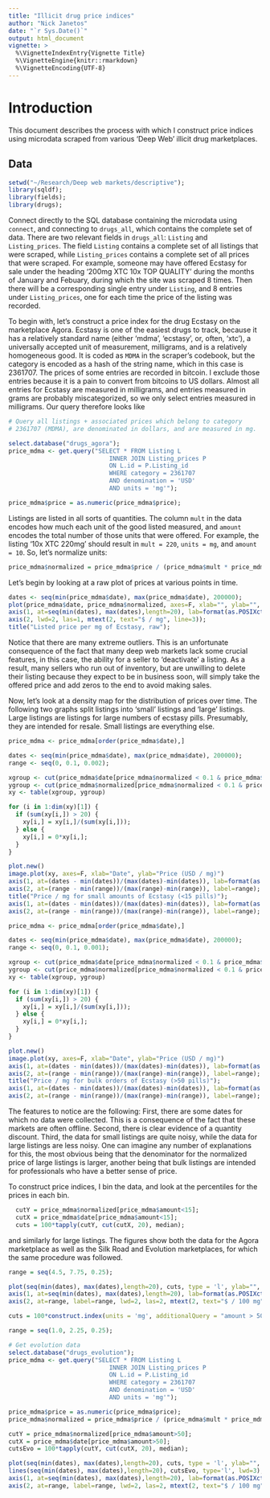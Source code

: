 ```yaml
---
title: "Illicit drug price indices"
author: "Nick Janetos"
date: "`r Sys.Date()`"
output: html_document
vignette: >
  %\VignetteIndexEntry{Vignette Title}
  %\VignetteEngine{knitr::rmarkdown}
  %\VignetteEncoding{UTF-8}
---
```


# Introduction

This document describes the process with which I construct price indices using microdata scraped from various 'Deep Web' illicit drug marketplaces. 

## Data

```r
setwd("~/Research/Deep web markets/descriptive");
library(sqldf);
library(fields);
library(drugs);
```

Connect directly to the SQL database containing the microdata using `connect`, and connecting to `drugs_all`, which contains the complete set of data. There are two relevant fields in `drugs_all`: `Listing` and `Listing_prices`. The field `Listing` contains a complete set of all listings that were scraped, while `Listing_prices` contains a complete set of all prices that were scraped. For example, someone may have offered Ecstasy for sale under the heading '200mg XTC 10x TOP QUALITY' during the months of January and Febuary, during which the site was scraped 8 times. Then there will be a corresponding single entry under `Listing`, and 8 entries under `Listing_prices`, one for each time the price of the listing was recorded.

To begin with, let's construct a price index for the drug Ecstasy on the marketplace Agora. Ecstasy is one of the easiest drugs to track, because it has a relatively standard name (either 'mdma', 'ecstasy', or, often, 'xtc'), a universally accepted unit of measurement, milligrams, and is a relatively homogeneous good. It is coded as `MDMA` in the scraper's codebook, but the category is encoded as a hash of the string name, which in this case is 2361707. The prices of some entries are recorded in bitcoin. I exclude those entries because it is a pain to convert from bitcoins to US dollars. Almost all entries for Ecstasy are measured in milligrams, and entries measured in grams are probably miscategorized, so we only select entries measured in milligrams. Our query therefore looks like

```r
# Query all listings + associated prices which belong to category 
# 2361707 (MDMA), are denominated in dollars, and are measured in mg.

select.database("drugs_agora");
price_mdma <- get.query("SELECT * FROM Listing L
                            INNER JOIN Listing_prices P
                            ON L.id = P.Listing_id
                            WHERE category = 2361707
                            AND denomination = 'USD'
                            AND units = 'mg'");

price_mdma$price = as.numeric(price_mdma$price);
```

Listings are listed in all sorts of quantities. The column `mult` in the data encodes how much each unit of the good listed measured, and `amount` encodes the total number of those units that were offered. For example, the listing '10x XTC 220mg' should result in `mult = 220`, `units = mg`, and `amount = 10`. So, let's normalize units:

```r
price_mdma$normalized = price_mdma$price / (price_mdma$mult * price_mdma$amount);
```

Let's begin by looking at a raw plot of prices at various points in time.

```r
dates <- seq(min(price_mdma$date), max(price_mdma$date), 200000);
plot(price_mdma$date, price_mdma$normalized, axes=F, xlab="", ylab="", type='p', pch=4);
axis(1, at=seq(min(dates), max(dates),length=20), lab=format(as.POSIXct(seq(min(dates), max(dates),length=20), origin="1970-01-01"), "%m-%d"), lwd=2, mtext(1, text="Date", line=2.5))
axis(2, lwd=2, las=1, mtext(2, text="$ / mg", line=3));
title("Listed price per mg of Ecstasy, raw");
```

Notice that there are many extreme outliers. This is an unfortunate consequence of the fact that many deep web markets lack some crucial features, in this case, the ability for a seller to 'deactivate' a listing. As a result, many sellers who run out of inventory, but are unwilling to delete their listing because they expect to be in business soon, will simply take the offered price and add zeros to the end to avoid making sales.

Now, let's look at a density map for the distribution of prices over time. The following two graphs split listings into 'small' listings and 'large' listings. Large listings are listings for large numbers of ecstasy pills. Presumably, they are intended for resale. Small listings are everything else. 

```r
price_mdma <- price_mdma[order(price_mdma$date),]

dates <- seq(min(price_mdma$date), max(price_mdma$date), 200000);
range <- seq(0, 0.1, 0.002);

xgroup <- cut(price_mdma$date[price_mdma$normalized < 0.1 & price_mdma$amount<15],       dates, include.lowest=TRUE)
ygroup <- cut(price_mdma$normalized[price_mdma$normalized < 0.1 & price_mdma$amount<15], range, include.lowest=TRUE)
xy <- table(xgroup, ygroup)

for (i in 1:dim(xy)[1]) {
  if (sum(xy[i,]) > 20) {
    xy[i,] = xy[i,]/(sum(xy[i,]));
  } else {
    xy[i,] = 0*xy[i,];
  }
}

plot.new()
image.plot(xy, axes=F, xlab="Date", ylab="Price (USD / mg)")
axis(1, at=(dates - min(dates))/(max(dates)-min(dates)), lab=format(as.POSIXct(dates, origin="1970-01-01"), "%m-%d"))
axis(2, at=(range - min(range))/(max(range)-min(range)), label=range);
title("Price / mg for small amounts of Ecstasy (<15 pills)");
axis(1, at=(dates - min(dates))/(max(dates)-min(dates)), lab=format(as.POSIXct(dates, origin="1970-01-01"), "%m-%d"))
axis(2, at=(range - min(range))/(max(range)-min(range)), label=range);
```

```r
price_mdma <- price_mdma[order(price_mdma$date),]

dates <- seq(min(price_mdma$date), max(price_mdma$date), 200000);
range <- seq(0, 0.1, 0.001);

xgroup <- cut(price_mdma$date[price_mdma$normalized < 0.1 & price_mdma$amount>50],       dates, include.lowest=TRUE)
ygroup <- cut(price_mdma$normalized[price_mdma$normalized < 0.1 & price_mdma$amount>50], range, include.lowest=TRUE)
xy <- table(xgroup, ygroup)

for (i in 1:dim(xy)[1]) {
  if (sum(xy[i,]) > 20) {
    xy[i,] = xy[i,]/(sum(xy[i,]));
  } else {
    xy[i,] = 0*xy[i,];
  }
}

plot.new()
image.plot(xy, axes=F, xlab="Date", ylab="Price (USD / mg)")
axis(1, at=(dates - min(dates))/(max(dates)-min(dates)), lab=format(as.POSIXct(dates, origin="1970-01-01"), "%m-%d"))
axis(2, at=(range - min(range))/(max(range)-min(range)), label=range);
title("Price / mg for bulk orders of Ecstasy (>50 pills)");
axis(1, at=(dates - min(dates))/(max(dates)-min(dates)), lab=format(as.POSIXct(dates, origin="1970-01-01"), "%m-%d"))
axis(2, at=(range - min(range))/(max(range)-min(range)), label=range);
```

The features to notice are the following: First, there are some dates for which no data were collected. This is a consequence of the fact that these markets are often offline. Second, there is clear evidence of a quantity discount. Third, the data for small listings are quite noisy, while the data for large listings are less noisy. One can imagine any number of explanations for this, the most obvious being that the denominator for the normalized price of large listings is larger, another being that bulk listings are intended for professionals who have a better sense of price. 

To construct price indices, I bin the data, and look at the percentiles for the prices in each bin.

```r
  cutY = price_mdma$normalized[price_mdma$amount<15];
  cutX = price_mdma$date[price_mdma$amount<15];
  cuts = 100*tapply(cutY, cut(cutX, 20), median);
```

and similarly for large listings. The figures show both the data for the Agora marketplace as well as the Silk Road and Evolution marketplaces, for which the same procedure was followed.

```r
range = seq(4.5, 7.75, 0.25);

plot(seq(min(dates), max(dates),length=20), cuts, type = 'l', ylab="", xlab = "", lwd=3, axes = F, ylim = c(4.5, 7.75), main="Median price of ecstasy, small listings", col="blue");
axis(1, at=seq(min(dates), max(dates),length=20), lab=format(as.POSIXct(seq(min(dates), max(dates),length=20), origin="1970-01-01"), "%m-%d"), lwd=2, mtext(1, text="Date", line=2.5))
axis(2, at=range, label=range, lwd=2, las=2, mtext(2, text="$ / 100 mg", line=3));
```

```r
cuts = 100*construct.index(units = 'mg', additionalQuery = "amount > 50");

range = seq(1.0, 2.25, 0.25);

# Get evolution data
select.database("drugs_evolution");
price_mdma <- get.query("SELECT * FROM Listing L
                            INNER JOIN Listing_prices P
                            ON L.id = P.Listing_id
                            WHERE category = 2361707
                            AND denomination = 'USD'
                            AND units = 'mg'");

price_mdma$price = as.numeric(price_mdma$price);
price_mdma$normalized = price_mdma$price / (price_mdma$mult * price_mdma$amount);

cutY = price_mdma$normalized[price_mdma$amount>50];
cutX = price_mdma$date[price_mdma$amount>50];
cutsEvo = 100*tapply(cutY, cut(cutX, 20), median);

plot(seq(min(dates), max(dates),length=20), cuts, type = 'l', ylab="", xlab = "", lwd=3, axes = F, ylim = c(1.0, 2.25), main="Median price of ecstasy, large listings", col="blue");
lines(seq(min(dates), max(dates),length=20), cutsEvo, type='l', lwd=3);
axis(1, at=seq(min(dates), max(dates),length=20), lab=format(as.POSIXct(seq(min(dates), max(dates),length=20), origin="1970-01-01"), "%m-%d"), lwd=2, mtext(1, text="Date", line=2.5))
axis(2, at=range, label=range, lwd=2, las=2, mtext(2, text="$ / 100 mg", line=3));
```
